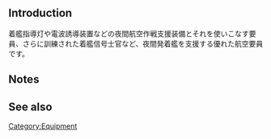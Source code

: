 {{Template:Equipmentinfo
|name = Night Operation Aviation Personnel
|id = 258
|japanesename = 夜間作戦航空要員
|icon = {{AviationPersonnel}}
|type = Aviation Personnel
|effect = {{Firepower}}+1 {{Armor}}+1 {{Range}} Medium
|scrap = {{Fuel}}1 {{Ammo}}10 {{Steel}}1 {{Bauxite}}10 
|image = <gallery type="slideshow" widths="360px" position="center" hideaddbutton="true">
Equipment258-1.png
Equipment258-2.png
Equipment258-3.png
Equipment258-4.png
</gallery>
}}

==Introduction==
着艦指導灯や電波誘導装置などの夜間航空作戦支援装備とそれを使いこなす要員、さらに訓練された着艦信号士官など、夜間発着艦を支援する優れた航空要員です。

==Notes==


==See also==
{{Equipmentlist}}

[[Category:Equipment]]